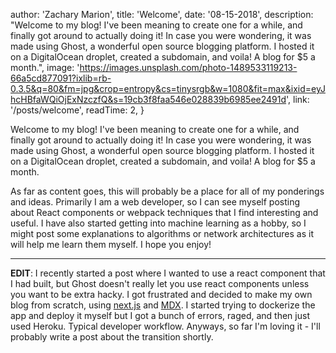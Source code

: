 
  author: 'Zachary Marion',
  title: 'Welcome',
  date: '08-15-2018',
  description: "Welcome to my blog! I've been meaning to create one for a while, and finally got around to actually doing it! In case you were wondering, it was made using Ghost, a wonderful open source blogging platform. I hosted it on a DigitalOcean droplet, created a subdomain, and voila! A blog for $5 a month.",
  image: 'https://images.unsplash.com/photo-1489533119213-66a5cd877091?ixlib=rb-0.3.5&q=80&fm=jpg&crop=entropy&cs=tinysrgb&w=1080&fit=max&ixid=eyJhcHBfaWQiOjExNzczfQ&s=19cb3f8faa546e028839b6985ee2491d',
  link: '/posts/welcome',
  readTime: 2,
}


<OpeningParagraph>
  Welcome to my blog! I've been meaning to create one for a while, and finally got around to actually doing it! In case you were wondering, it was made using Ghost, a wonderful open source blogging platform. I hosted it on a DigitalOcean droplet, created a subdomain, and voila! A blog for $5 a month.
</OpeningParagraph>

As far as content goes, this will probably be a place for all of my ponderings and ideas. Primarily I am a web developer, so I can see myself posting about React components or webpack techniques that I find interesting and useful. I have also started getting into machine learning as a hobby, so I might post some explanations to algorithms or network architectures as it will help me learn them myself. I hope you enjoy!

--------

**EDIT**: I recently started a post where I wanted to use a react component that I had built, but Ghost doesn't really let you use react components unless you want to be extra hacky. I got frustrated and decided to make my own blog from scratch, using [next.js](https://nextjs.org/) and [MDX](). I started trying to dockerize the app and deploy it myself but I got a bunch of errors, raged, and then just used Heroku. Typical developer workflow. Anyways, so far I'm loving it - I'll probably write a post about the transition shortly.